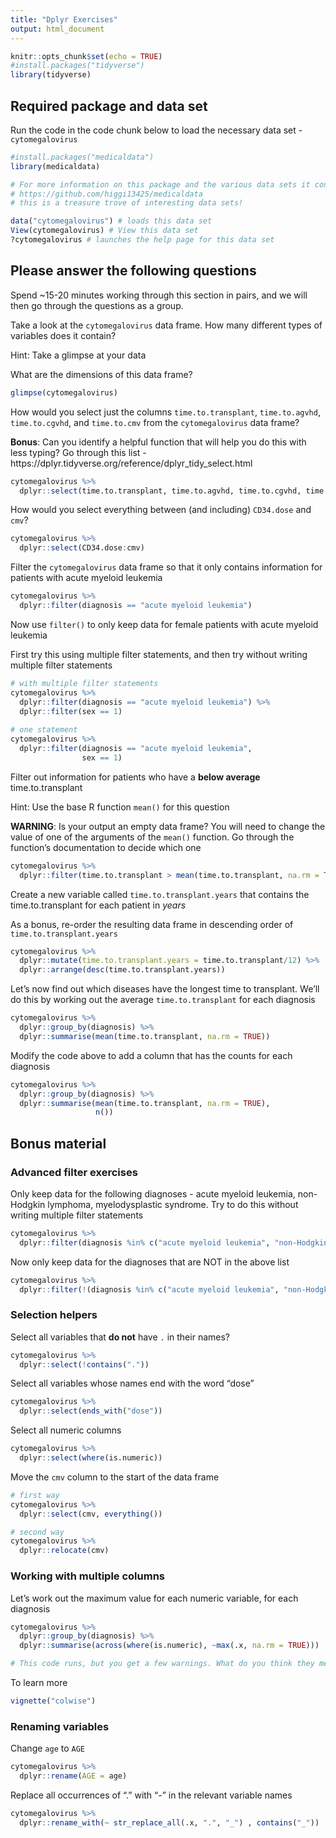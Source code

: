 ```yaml
---
title: "Dplyr Exercises"
output: html_document
---
```


```r
knitr::opts_chunk$set(echo = TRUE)
#install.packages("tidyverse")
library(tidyverse)
```

## Required package and data set

Run the code in the code chunk below to load the necessary data set - `cytomegalovirus`
```r
#install.packages("medicaldata")
library(medicaldata)

# For more information on this package and the various data sets it contains, visit -
# https://github.com/higgi13425/medicaldata
# this is a treasure trove of interesting data sets!

data("cytomegalovirus") # loads this data set 
View(cytomegalovirus) # View this data set
?cytomegalovirus # launches the help page for this data set
```

## Please answer the following questions 

Spend ~15-20 minutes working through this section in pairs, and we will then go through the questions as a group. 

Take a look at the `cytomegalovirus` data frame. How many different types of variables does it contain? 

Hint: Take a glimpse at your data  

What are the dimensions of this data frame?  

```r
glimpse(cytomegalovirus)
```

How would you select just the columns `time.to.transplant`, `time.to.agvhd`, `time.to.cgvhd`, and `time.to.cmv` from the `cytomegalovirus` data frame?

**Bonus**: Can you identify a helpful function that will help you do this with less typing? Go through this list - https://dplyr.tidyverse.org/reference/dplyr_tidy_select.html

```r
cytomegalovirus %>% 
  dplyr::select(time.to.transplant, time.to.agvhd, time.to.cgvhd, time.to.cmv)
```

How would you select everything between (and including) `CD34.dose` and `cmv`?

```r
cytomegalovirus %>% 
  dplyr::select(CD34.dose:cmv)
```

Filter the `cytomegalovirus` data frame so that it only contains information for patients with acute myeloid leukemia

```r
cytomegalovirus %>% 
  dplyr::filter(diagnosis == "acute myeloid leukemia")
```

Now use `filter()` to only keep data for female patients with acute myeloid leukemia 

First try this using multiple filter statements, and then try without writing multiple filter statements 

```r
# with multiple filter statements
cytomegalovirus %>%
  dplyr::filter(diagnosis == "acute myeloid leukemia") %>% 
  dplyr::filter(sex == 1)
  
# one statement
cytomegalovirus %>%
  dplyr::filter(diagnosis == "acute myeloid leukemia",
                sex == 1)
```

Filter out information for patients who have a **below average** time.to.transplant

Hint: Use the base R function `mean()` for this question  

**WARNING**: Is your output an empty data frame? You will need to change the value of one of the arguments of the `mean()` function. Go through the function's documentation to decide which one  

```r
cytomegalovirus %>% 
  dplyr::filter(time.to.transplant > mean(time.to.transplant, na.rm = TRUE))
```

Create a new variable called `time.to.transplant.years` that contains the time.to.transplant for each patient in *years*

As a bonus, re-order the resulting data frame in descending order of `time.to.transplant.years` 

```r
cytomegalovirus %>% 
  dplyr::mutate(time.to.transplant.years = time.to.transplant/12) %>% 
  dplyr::arrange(desc(time.to.transplant.years))
```

Let's now find out which diseases have the longest time to transplant. We'll do this by working out the average `time.to.transplant` for each diagnosis

```r
cytomegalovirus %>% 
  dplyr::group_by(diagnosis) %>% 
  dplyr::summarise(mean(time.to.transplant, na.rm = TRUE))
```

Modify the code above to add a column that has the counts for each diagnosis

```r
cytomegalovirus %>% 
  dplyr::group_by(diagnosis) %>% 
  dplyr::summarise(mean(time.to.transplant, na.rm = TRUE),
                   n())
```

## Bonus material

### Advanced filter exercises

Only keep data for the following diagnoses - acute myeloid leukemia, non-Hodgkin lymphoma, myelodysplastic syndrome. Try to do this without writing multiple filter statements 

```r
cytomegalovirus %>% 
  dplyr::filter(diagnosis %in% c("acute myeloid leukemia", "non-Hodgkin lymphoma", "myelodysplastic syndrome"))
```

Now only keep data for the diagnoses that are NOT in the above list

```r
cytomegalovirus %>% 
  dplyr::filter(!(diagnosis %in% c("acute myeloid leukemia", "non-Hodgkin lymphoma", "myelodysplastic syndrome")))
```

### Selection helpers

Select all variables that **do not** have `.` in their names?

```r
cytomegalovirus %>% 
  dplyr::select(!contains("."))
```

Select all variables whose names end with the word "dose"

```r
cytomegalovirus %>% 
  dplyr::select(ends_with("dose"))
```

Select all numeric columns

```r
cytomegalovirus %>% 
  dplyr::select(where(is.numeric))
```

Move the `cmv` column to the start of the data frame

```r
# first way
cytomegalovirus %>% 
  dplyr::select(cmv, everything())

# second way
cytomegalovirus %>% 
  dplyr::relocate(cmv)
```

### Working with multiple columns

Let's work out the maximum value for each numeric variable, for each diagnosis

```r
cytomegalovirus %>%
  dplyr::group_by(diagnosis) %>%
  dplyr::summarise(across(where(is.numeric), ~max(.x, na.rm = TRUE))) 

# This code runs, but you get a few warnings. What do you think they mean?
```

To learn more

```r
vignette("colwise")
```

### Renaming variables

Change `age` to `AGE`

```r
cytomegalovirus %>% 
  dplyr::rename(AGE = age)
```

Replace all occurrences of "." with "-" in the relevant variable names 

```r
cytomegalovirus %>% 
  dplyr::rename_with(~ str_replace_all(.x, ".", "_") , contains("_"))
```